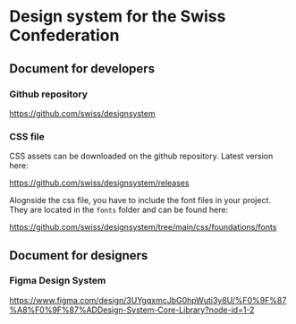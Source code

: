 
<Meta title="Get started" component={TopBar} />

# Design system for the Swiss Confederation

## Document for developers

### Github repository

https://github.com/swiss/designsystem

### CSS file

CSS assets can be downloaded on the github repository. Latest version here:

https://github.com/swiss/designsystem/releases

Alognside the css file, you have to include the font files in your project. They are located in the `fonts` folder and can be found here:

https://github.com/swiss/designsystem/tree/main/css/foundations/fonts

## Document for designers

### Figma Design System

https://www.figma.com/design/3UYgqxmcJbG0hpWuti3y8U/%F0%9F%87%A8%F0%9F%87%ADDesign-System-Core-Library?node-id=1-2

